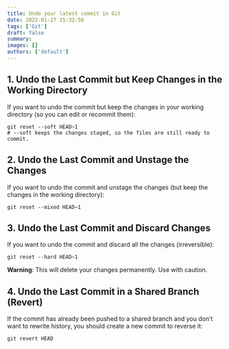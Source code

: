 ```yaml
---
title: Undo your latest commit in Git
date: 2022-01-27 15:32:50
tags: ['Git']
draft: false
summary: 
images: []
authors: ['default']
---
```


## 1. Undo the Last Commit but Keep Changes in the Working Directory

If you want to undo the commit but keep the changes in your working directory (so you can edit or recommit them):

```shell
git reset --soft HEAD~1
# --soft keeps the changes staged, so the files are still ready to commit.
```

## 2. Undo the Last Commit and Unstage the Changes

If you want to undo the commit and unstage the changes (but keep the changes in the working directory):

```shell
git reset --mixed HEAD~1
```

## 3. Undo the Last Commit and Discard Changes

If you want to undo the commit and discard all the changes (irreversible):

```shell
git reset --hard HEAD~1
```

**Warning**: This will delete your changes permanently. Use with caution.

## 4. Undo the Last Commit in a Shared Branch (Revert)

If the commit has already been pushed to a shared branch and you don’t want to rewrite history, you should create a new commit to reverse it:

```shell
git revert HEAD
```
